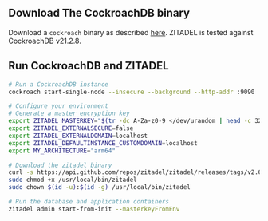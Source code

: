 ## Download The CockroachDB binary

Download a `cockroach` binary as described [here](https://www.cockroachlabs.com/docs/v21.2/install-cockroachdb).
ZITADEL is tested against CockroachDB v21.2.8.

## Run CockroachDB and ZITADEL

```bash
# Run a CockroachDB instance
cockroach start-single-node --insecure --background --http-addr :9090

# Configure your environment
# Generate a master encryption key
export ZITADEL_MASTERKEY="$(tr -dc A-Za-z0-9 </dev/urandom | head -c 32)"
export ZITADEL_EXTERNALSECURE=false
export ZITADEL_EXTERNALDOMAIN=localhost
export ZITADEL_DEFAULTINSTANCE_CUSTOMDOMAIN=localhost
export MY_ARCHITECTURE="arm64"

# Download the zitadel binary
curl -s https://api.github.com/repos/zitadel/zitadel/releases/tags/v2.0.0-v2-alpha.1 | grep "browser_download_url.*zitadel_.*_darwin_${MY_ARCHITECTURE}" | cut -d '"' -f 4 | sudo wget -i - -O /usr/local/bin/zitadel && sudo chmod +x /usr/local/bin/zitadel && sudo chown $(id -u):$(id -g) /usr/local/bin/zitadel
sudo chmod +x /usr/local/bin/zitadel
sudo chown $(id -u):$(id -g) /usr/local/bin/zitadel

# Run the database and application containers
zitadel admin start-from-init --masterkeyFromEnv
```
